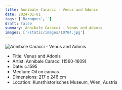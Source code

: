 ```yaml
---
title: Annibale Caracci - Venus and Adonis
date: 2024-01-01
tags: ['Baroques','']
draft: false
summary: Annibale Caracci - Venus and Adonis
images: ['/static/images/10784.jpg']
---
```


![Annibale Caracci - Venus and Adonis](/static/images/10784.jpg)

* Title: Venus and Adonis
* Artist: Annibale Caracci (1560-1609)
* Date: c.1595
* Medium: Oil on canvas
* Dimensions: 217 x 246 cm
* Location: Kunsthistorisches Museum, Wien, Austria


